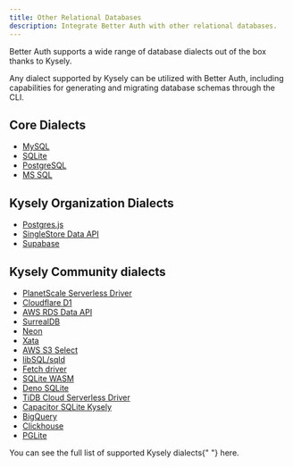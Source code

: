 ```yaml
---
title: Other Relational Databases
description: Integrate Better Auth with other relational databases.
---
```


Better Auth supports a wide range of database dialects out of the box thanks to <Link href="https://kysely.dev/">Kysely</Link>.

Any dialect supported by Kysely can be utilized with Better Auth, including capabilities for generating and migrating database schemas through the <Link href="/docs/concepts/cli">CLI</Link>.

## Core Dialects

- [MySQL](/docs/adapters/mysql)
- [SQLite](/docs/adapters/sqlite)
- [PostgreSQL](/docs/adapters/postgresql)
- [MS SQL](/docs/adapters/mssql)

## Kysely Organization Dialects

- [Postgres.js](https://github.com/kysely-org/kysely-postgres-js)
- [SingleStore Data API](https://github.com/kysely-org/kysely-singlestore)
- [Supabase](https://github.com/kysely-org/kysely-supabase)

## Kysely Community dialects

- [PlanetScale Serverless Driver](https://github.com/depot/kysely-planetscale)
- [Cloudflare D1](https://github.com/aidenwallis/kysely-d1)
- [AWS RDS Data API](https://github.com/serverless-stack/kysely-data-api)
- [SurrealDB](https://github.com/igalklebanov/kysely-surrealdb)
- [Neon](https://github.com/seveibar/kysely-neon)
- [Xata](https://github.com/xataio/client-ts/tree/main/packages/plugin-client-kysely)
- [AWS S3 Select](https://github.com/igalklebanov/kysely-s3-select)
- [libSQL/sqld](https://github.com/libsql/kysely-libsql)
- [Fetch driver](https://github.com/andersgee/kysely-fetch-driver)
- [SQLite WASM](https://github.com/DallasHoff/sqlocal)
- [Deno SQLite](https://gitlab.com/soapbox-pub/kysely-deno-sqlite)
- [TiDB Cloud Serverless Driver](https://github.com/tidbcloud/kysely)
- [Capacitor SQLite Kysely](https://github.com/DawidWetzler/capacitor-sqlite-kysely)
- [BigQuery](https://github.com/maktouch/kysely-bigquery)
- [Clickhouse](https://github.com/founderpathcom/kysely-clickhouse)
- [PGLite](https://github.com/czeidler/kysely-pglite-dialect)

<Callout>
  You can see the full list of supported Kysely dialects{" "}
  <Link href="https://kysely.dev/docs/dialects">here</Link>.
</Callout>
